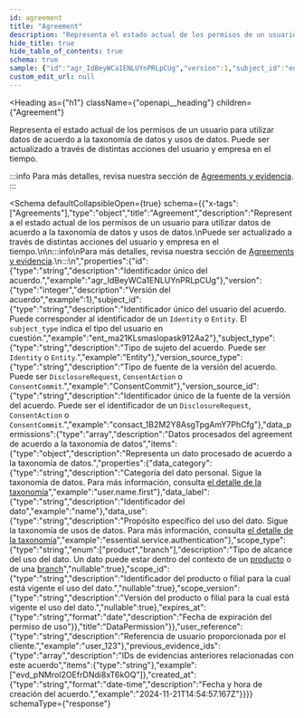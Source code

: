 ```yaml
---
id: agreement
title: "Agreement"
description: "Representa el estado actual de los permisos de un usuario para utilizar datos de acuerdo a la taxonomía de datos y usos de datos."
hide_title: true
hide_table_of_contents: true
schema: true
sample: {"id":"agr_IdBeyWCa1ENLUYnPRLpCUg","version":1,"subject_id":"ent_ma21KLsmaslopask912Aa2","subject_type":"Entity","version_source_type":"ConsentCommit","version_source_id":"consact_1B2M2Y8AsgTpgAmY7PhCfg","data_permissions":[{"data_category":"user.name.first","data_label":"name","data_use":"essential.service.authentication","scope_type":"product","scope_id":"string","scope_version":"string","expires_at":"2024-07-29"}],"user_reference":"user_123","previous_evidence_ids":["evd_pNMroI2OEfrDNdi8xT6kOQ"],"created_at":"2024-11-21T14:54:57.167Z"}
custom_edit_url: null
---
```



<Heading
  as={"h1"}
  className={"openapi__heading"}
  children={"Agreement"}
>
</Heading>



Representa el estado actual de los permisos de un usuario para utilizar datos de acuerdo a la taxonomía de datos y usos de datos.
Puede ser actualizado a través de distintas acciones del usuario y empresa en el tiempo.

:::info
Para más detalles, revisa nuestra sección de [Agreements y evidencia](/docs/integration-guide/concepts/agreement.mdx).
:::


<Schema
	defaultCollapsibleOpen={true}
  schema={{"x-tags":["Agreements"],"type":"object","title":"Agreement","description":"Representa el estado actual de los permisos de un usuario para utilizar datos de acuerdo a la taxonomía de datos y usos de datos.\nPuede ser actualizado a través de distintas acciones del usuario y empresa en el tiempo.\n\n:::info\nPara más detalles, revisa nuestra sección de [Agreements y evidencia](/docs/integration-guide/concepts/agreement.mdx).\n:::\n","properties":{"id":{"type":"string","description":"Identificador único del acuerdo.","example":"agr_IdBeyWCa1ENLUYnPRLpCUg"},"version":{"type":"integer","description":"Versión del acuerdo","example":1},"subject_id":{"type":"string","description":"Identificador único del usuario del acuerdo. Puede corresponder al identificador de un `Identity` o `Entity`. El `subject_type` indica el tipo del usuario en cuestión.","example":"ent_ma21KLsmaslopask912Aa2"},"subject_type":{"type":"string","description":"Tipo de sujeto del acuerdo. Puede ser `Identity` o `Entity`.","example":"Entity"},"version_source_type":{"type":"string","description":"Tipo de fuente de la versión del acuerdo. Puede ser `DisclosureRequest`, `ConsentAction` o `ConsentCommit`.","example":"ConsentCommit"},"version_source_id":{"type":"string","description":"Identificador único de la fuente de la versión del acuerdo. Puede ser el identificador de un `DisclosureRequest`, `ConsentAction` o `ConsentCommit`.","example":"consact_1B2M2Y8AsgTpgAmY7PhCfg"},"data_permissions":{"type":"array","description":"Datos procesados del agreement de acuerdo a la taxonomía de datos","items":{"type":"object","description":"Representa un dato procesado de acuerdo a la taxonomía de datos.","properties":{"data_category":{"type":"string","description":"Categoría del dato personal. Sigue la taxonomía de datos. Para más información, consulta [el detalle de la taxonomía](/docs/integration-guide/concepts/taxonomy-and-data-management)","example":"user.name.first"},"data_label":{"type":"string","description":"Identificador del dato","example":"name"},"data_use":{"type":"string","description":"Propósito específico del uso del dato. Sigue la taxonomía de usos de datos. Para más información, consulta [el detalle de la taxonomía](/docs/integration-guide/concepts/agreement#taxonomía)","example":"essential.service.authentication"},"scope_type":{"type":"string","enum":["product","branch"],"description":"Tipo de alcance del uso del dato. Un dato puede estar dentro del contexto de un [producto](/docs/api/resources/schemas/product) o de una [branch](/docs/api/resources/schemas/branch)","nullable":true},"scope_id":{"type":"string","description":"Identificador del producto o filial para la cual está vigente el uso del dato.","nullable":true},"scope_version":{"type":"string","description":"Versión del producto o filial para la cual está vigente el uso del dato.","nullable":true},"expires_at":{"type":"string","format":"date","description":"Fecha de expiración del permiso de uso"}},"title":"DataPermission"}},"user_reference":{"type":"string","description":"Referencia de usuario proporcionada por el cliente.","example":"user_123"},"previous_evidence_ids":{"type":"array","description":"IDs de evidencias anteriores relacionadas con este acuerdo","items":{"type":"string"},"example":["evd_pNMroI2OEfrDNdi8xT6kOQ"]},"created_at":{"type":"string","format":"date-time","description":"Fecha y hora de creación del acuerdo.","example":"2024-11-21T14:54:57.167Z"}}}}
  schemaType={"response"}
>
  
</Schema>
            